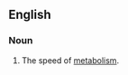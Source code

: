 ==English==
{{wikipedia|metabolism}}

===Noun===
{{en-noun}}

# {{lb|en|physiology}} The speed of [[metabolism]].